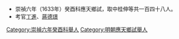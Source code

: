 *崇禎六年（1633年）癸酉科應天鄉試，取中桂伸等共一百四十八人。
*考官[[丁進_(明朝)|丁進]]、[[蔣德璟|蔣德璟]]
[[Category:崇禎六年癸酉科舉人|Category:崇禎六年癸酉科舉人]]
[[Category:明朝應天鄉試舉人|Category:明朝應天鄉試舉人]]